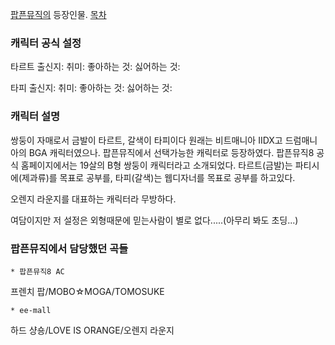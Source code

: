[[팝픈뮤직]]의 등장인물.
[[목차]]
=== 캐릭터 공식 설정 ===
타르트
출신지:
취미:
좋아하는 것:
싫어하는 것:

타피
출신지:
취미:
좋아하는 것:
싫어하는 것:

=== 캐릭터 설명 ===
쌍둥이 자매로서 금발이 타르트, 갈색이 타피이다  원래는 비트매니아 IIDX고 드럼매니아의 BGA 캐릭터였으나. 팝픈뮤직에서 선택가능한 캐릭터로 등장하였다. 팝픈뮤직8 공식 홈페이지에서는 19살의 B형 쌍둥이 캐릭터라고 소개되었다. 타르트(금발)는 파티시에(제과류)를 목표로 공부를, 타피(갈색)는 웹디자너를 목표로 공부를 하고있다.

오렌지 라운지를 대표하는 캐릭터라 무방하다.

여담이지만 저 설정은 외형때문에 믿는사람이 별로 없다.....(아무리 봐도 초딩...)


=== 팝픈뮤직에서 담당했던 곡들 ===
 * 팝픈뮤직8 AC
프렌치 팝/MOBO☆MOGA/TOMOSUKE

 * ee-mall
하드 샹숑/LOVE IS ORANGE/오렌지 라운지
